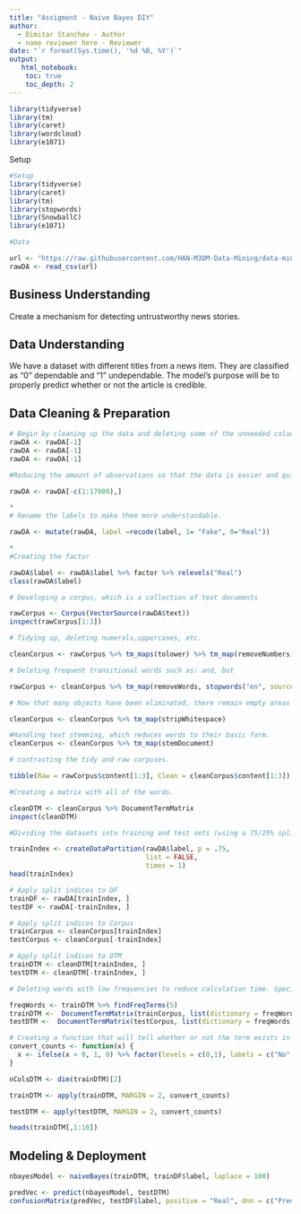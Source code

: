 ---
title: "Assigment - Naive Bayes DIY"
author:
  - Dimitar Stanchev - Author
  - name reviewer here - Reviewer
date: "`r format(Sys.time(), '%d %B, %Y')`"
output:
   html_notebook:
    toc: true
    toc_depth: 2
---

```{r}
library(tidyverse)
library(tm)
library(caret)
library(wordcloud)
library(e1071)
```

Setup
```{r}
#Setup
library(tidyverse)
library(caret)
library(tm)
library(stopwords)
library(SnowballC)
library(e1071)

```

```{r}
#Data

url <- "https://raw.githubusercontent.com/HAN-M3DM-Data-Mining/data-mining-s2y2122-vicsubzero/master/datasets/NB-fakenews.csv"
rawDA <- read_csv(url)

```
## Business Understanding

Create a mechanism for detecting untrustworthy news stories.

## Data Understanding

We have a dataset with different titles from a news item. They are classified as "0" dependable and "1" undependable. The model's purpose will be to properly predict whether or not the article is credible.

## Data Cleaning & Preparation 

```{r}
# Begin by cleaning up the data and deleting some of the unneeded columns. 
rawDA <- rawDA[-1]
rawDA <- rawDA[-1]
rawDA <- rawDA[-1]
```


```{r}
#Reducing the amount of observations so that the data is easier and quicker to handle.

rawDA <- rawDA[-c(1:17000),]
```

```{r}
*
# Rename the labels to make them more understandable.

rawDA <- mutate(rawDA, label =recode(label, 1= "Fake", 0="Real"))
```

```{r}
*
#Creating the factor 

rawDA$label <- rawDA$label %>% factor %>% relevels("Real")
class(rawDA$label)
```
```{r}
# Developing a corpus, which is a collection of text documents

rawCorpus <- Corpus(VectorSource(rawDA$text))
inspect(rawCorpus[1:3])
```
```{r}
# Tidying up, deleting numerals,uppercases, etc. 

cleanCorpus <- rawCorpus %>% tm_maps(tolower) %>% tm_map(removeNumbers)

```
```{r}
# Deleting frequent transitional words such as: and, but

rawCorpus <- cleanCorpus %>% tm_map(removeWords, stopwords("en", source = "nltk")) %>% tm_map(removePunctuation)
```

```{r}
# Now that many objects have been eliminated, there remain empty areas that need to be removed.

cleanCorpus <- cleanCorpus %>% tm_map(stripWhitespace)

#Handling text stemming, which reduces words to their basic form.
cleanCorpus <- cleanCorpus %>% tm_map(stemDocument)

# contrasting the tidy and raw corpuses.

tibble(Raw = rawCorpus$content[1:3], Clean = cleanCorpus$content[1:3])
```

```{r}
#Creating a matrix with all of the words.

cleanDTM <- cleanCorpus %>% DocumentTermMatrix
inspect(cleanDTM)
```

```{r}
#Dividing the datasets into training and test sets (using a 75/25% split)

trainIndex <- createDataPartition(rawDA$label, p = .75, 
                                  list = FALSE, 
                                  times = 1)
head(trainIndex)
```

```{r}
# Apply split indices to DF
trainDF <- rawDA[trainIndex, ]
testDF <- rawDA[-trainIndex, ]

# Apply split indices to Corpus
trainCorpus <- cleanCorpus[trainIndex]
testCorpus <- cleanCorpus[-trainIndex]

# Apply split indices to DTM
trainDTM <- cleanDTM[trainIndex, ]
testDTM <- cleanDTM[-trainIndex, ]
```

```{r}
# Deleting words with low frequencies to reduce calculation time. Specifically, relatively few counts will have low predictive capability.

freqWords <- trainDTM %>% findFreqTerms(5)
trainDTM <-  DocumentTermMatrix(trainCorpus, list(dictionary = freqWords))
testDTM <-  DocumentTermMatrix(testCorpus, list(dictionary = freqWords))
```

```{r}
# Creating a function that will tell whether or not the term exists in the document. 
convert_counts <- function(x) {
  x <- ifelse(x > 0, 1, 0) %>% factor(levels = c(0,1), labels = c("No", "Yes"))
}
```


```{r}
nColsDTM <- dim(trainDTM)[2]
```


```{r}
trainDTM <- apply(trainDTM, MARGIN = 2, convert_counts)
```


```{r}
testDTM <- apply(testDTM, MARGIN = 2, convert_counts)
```


```{r}
heads(trainDTM[,1:10])
```

## Modeling & Deployment 
```{r}
nbayesModel <- naiveBayes(trainDTM, trainDF$label, laplace = 100)

```

```{r}
predVec <- predict(nbayesModel, testDTM)
confusionMatrix(predVec, testDF$label, positive = "Real", dnn = c("Prediction", "True"))
```
